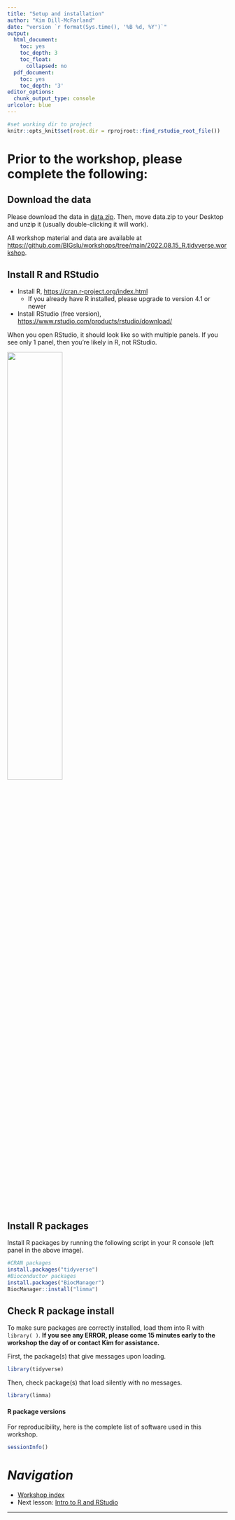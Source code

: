 ```yaml
---
title: "Setup and installation"
author: "Kim Dill-McFarland"
date: "version `r format(Sys.time(), '%B %d, %Y')`"
output:
  html_document:
    toc: yes
    toc_depth: 3
    toc_float:
      collapsed: no
  pdf_document:
    toc: yes
    toc_depth: '3'
editor_options:
  chunk_output_type: console
urlcolor: blue
---
```


```r
#set working dir to project
knitr::opts_knit$set(root.dir = rprojroot::find_rstudio_root_file())
```

# Prior to the workshop, please complete the following:

## Download the data

Please download the data in [data.zip](https://github.com/BIGslu/workshops/blob/main/2022.08.15_R.tidyverse.workshop/data/data.zip). Then, move data.zip to your Desktop and unzip it (usually double-clicking it will work).

All workshop material and data are available at <https://github.com/BIGslu/workshops/tree/main/2022.08.15_R.tidyverse.workshop>.

## Install R and RStudio

* Install R, <https://cran.r-project.org/index.html>
    - If you already have R installed, please upgrade to version 4.1 or newer
* Install RStudio (free version), <https://www.rstudio.com/products/rstudio/download/>

When you open RStudio, it should look like so with multiple panels. If you see only 1 panel, then you’re likely in R, not RStudio.

![](images/rstudio.png){width=50%}

## Install R packages

Install R packages by running the following script in your R console (left panel in the above image).

```r
#CRAN packages
install.packages("tidyverse")
#Bioconductor packages
install.packages("BiocManager")
BiocManager::install("limma")
```

## Check R package install

To make sure packages are correctly installed, load them into R with `library( )`. **If you see any ERROR, please come 15 minutes early to the workshop the day of or contact Kim for assistance.**

First, the package(s) that give messages upon loading.

```r
library(tidyverse)
```

Then, check package(s) that load silently with no messages.

```r
library(limma)
```

#### R package versions

For reproducibility, here is the complete list of software used in this workshop.

```r
sessionInfo()
```

# *Navigation*

* [Workshop index][index]
* Next lesson: [Intro to R and RStudio][lesson1]

***

[index]: https://bigslu.github.io/workshops/2022.08.15_R.tidyverse.workshop/index.html
[lesson0]: https://bigslu.github.io/workshops/2022.08.15_R.tidyverse.workshop/0_setup.html
[lesson1]: https://bigslu.github.io/workshops/2022.08.15_R.tidyverse.workshop/1_introR.html
[lesson2]: https://bigslu.github.io/workshops/2022.08.15_R.tidyverse.workshop/2_tidyverse.html
[lesson3]: https://bigslu.github.io/workshops/2022.08.15_R.tidyverse.workshop/3_ggplot.html
[workshop]: https://bigslu.github.io/workshops/2022.08.15_R.tidyverse.workshop/R_tidyverse_RNAseq_edition.html
